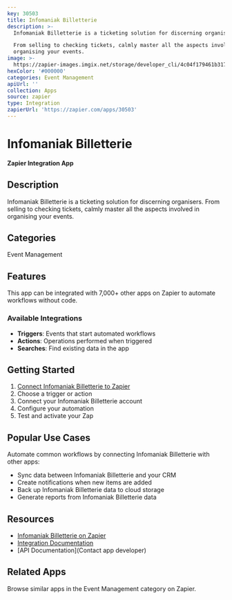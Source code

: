 ```yaml
---
key: 30503
title: Infomaniak Billetterie
description: >-
  Infomaniak Billetterie is a ticketing solution for discerning organisers.

  From selling to checking tickets, calmly master all the aspects involved in
  organising your events.
image: >-
  https://zapier-images.imgix.net/storage/developer_cli/4c04f179461b3176b609fcf54150f796.png?auto=format%2Ccompress&ixlib=python-3.0.0&q=50
hexColor: '#000000'
categories: Event Management
apiUrl: ''
collection: Apps
source: zapier
type: Integration
zapierUrl: 'https://zapier.com/apps/30503'
---
```

# Infomaniak Billetterie

**Zapier Integration App**

## Description

Infomaniak Billetterie is a ticketing solution for discerning organisers.
From selling to checking tickets, calmly master all the aspects involved in organising your events.

## Categories

Event Management

## Features

This app can be integrated with 7,000+ other apps on Zapier to automate workflows without code.

### Available Integrations

- **Triggers**: Events that start automated workflows
- **Actions**: Operations performed when triggered
- **Searches**: Find existing data in the app

## Getting Started

1. [Connect Infomaniak Billetterie to Zapier](https://zapier.com/apps/30503)
2. Choose a trigger or action
3. Connect your Infomaniak Billetterie account
4. Configure your automation
5. Test and activate your Zap

## Popular Use Cases

Automate common workflows by connecting Infomaniak Billetterie with other apps:

- Sync data between Infomaniak Billetterie and your CRM
- Create notifications when new items are added
- Back up Infomaniak Billetterie data to cloud storage
- Generate reports from Infomaniak Billetterie data

## Resources

- [Infomaniak Billetterie on Zapier](https://zapier.com/apps/30503)
- [Integration Documentation](https://zapier.com/apps/30503/integrations)
- [API Documentation](Contact app developer)

## Related Apps

Browse similar apps in the Event Management category on Zapier.
